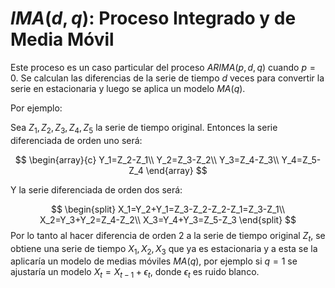 # $IMA(d,q)$: Proceso Integrado y de Media Móvil

Este proceso es un caso particular del proceso $ARIMA(p,d,q)$ cuando $p=0$. Se calculan las diferencias de la serie de tiempo $d$ veces para convertir la serie en estacionaria y luego se aplica un modelo $MA(q)$.

Por ejemplo: 

Sea $Z_1, Z_2, Z_3, Z_4, Z_5$ la serie de tiempo original. Entonces la serie diferenciada de orden uno será:

$$
\begin{array}{c}
Y_1=Z_2-Z_1\\
Y_2=Z_3-Z_2\\
Y_3=Z_4-Z_3\\
Y_4=Z_5-Z_4
\end{array}
$$

Y la serie diferenciada de orden dos será:

$$
\begin{split}
X_1=Y_2+Y_1=Z_3-Z_2-Z_2-Z_1=Z_3-Z_1\\
X_2=Y_3+Y_2=Z_4-Z_2\\
X_3=Y_4+Y_3=Z_5-Z_3
\end{split}
$$
Por lo tanto al hacer diferencia de orden 2 a la serie de tiempo original $Z_t$, se obtiene una serie de tiempo $X_1, X_2, X_3$ que ya es estacionaria y a esta se la aplicaría un modelo de medias móviles $MA(q)$, por ejemplo si $q=1$ se ajustaría un modelo $X_t=X_{t-1}+\epsilon_t$, donde $\epsilon_t$ es ruido blanco.